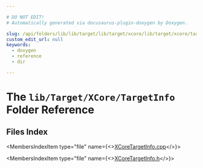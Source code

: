 ```yaml
---

# DO NOT EDIT!
# Automatically generated via docusaurus-plugin-doxygen by Doxygen.

slug: /api/folders/lib/lib/target/lib/target/xcore/lib/target/xcore/targetinfo
custom_edit_url: null
keywords:
  - doxygen
  - reference
  - dir

---
```





# The `lib/Target/XCore/TargetInfo` Folder Reference

<DoxygenPage pluginConfig={pluginConfig}>



## Files Index

<MembersIndex>

<MembersIndexItem
  type="file"
  name={<><a href="/docs/api/files/lib/lib/target/lib/target/xcore/lib/target/xcore/targetinfo/xcoretargetinfo-cpp">XCoreTargetInfo.cpp</a></>}>
</MembersIndexItem>

<MembersIndexItem
  type="file"
  name={<><a href="/docs/api/files/lib/lib/target/lib/target/xcore/lib/target/xcore/targetinfo/xcoretargetinfo-h">XCoreTargetInfo.h</a></>}>
</MembersIndexItem>

</MembersIndex>


</DoxygenPage>
